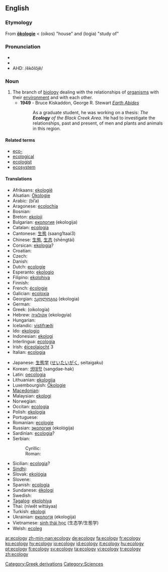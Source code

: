 {{wikipedia}}
==English==

===Etymology===

From {{G.}} '''[[ökologie]]''' < {{AGr.}} '''{{polytonic|[[οἶκος]]}}''' (oikos) "house" and '''{{polytonic|[[-λογία]]}}''' (logia) "study of"

===Pronunciation===
*{{IPA|/i.ˈka.lə.dʒi/}}
*{{SAMPA|/i."ka.l@.dZi/}}
*AHD: /ĕkŏlŏjĕ/

===Noun===
{{en-noun|ecologies|-}}

# The branch of [[biology]] dealing with the relationships of [[organism]]s with their [[environment]] and with each other.
#* '''1949''' - Bruce Kiskaddon, George R. Stewart ''[[w:Earth_Abides|Earth Abides]]''
#*: As a graduate student, he was working on a thesis: ''The '''Ecology''' of the Black Creek Area''.  He had to investigate the relationships, past and present, of men and plants and animals in this region.

====Related terms====
*[[eco-]]
*[[ecological]]
*[[ecologist]]
*[[ecosystem]]

====Translations====
{{trans-top|branch of biology}}
* Afrikaans: [[ekologië]] {{f}}
* Alsatian: [[Ökologie]] {{f}}
* Arabic: {{Arab|[[بيئة]]}} (bī’a) {{f}}
* Aragonese: [[ecolochía]] {{f}}
* Bosnian: {{t+|bs|ekologija|f}}
* Breton: [[ekoloji]] {{f}}
* Bulgarian: [[екология]] (ekologija) {{f}}
* Catalan: [[ecologia]] {{f}}
* Cantonese: [[生態]] (saang1taai3)
* Chinese: [[生態]], [[生态]] (shēngtài)
* Corsican: [[ekologia]]?
* Croatian: {{t+|hr|ekologija|f}}
* Czech: {{t+|cs|ekologie|f}}
* Danish: {{t-|da|økologi|c}}
* Dutch: [[ecologie]] {{f}}
* Esperanto: [[ekologio]]
* Filipino: [[ekolohiya]]
* Finnish: {{t-|fi|ekologia}}
* French: [[écologie]] {{f}}
* Galician: [[ecoloxía]] {{f}}
* Georgian: [[ეკოლოგია]] (ekologia)
* German: {{t+|de|Ökologie|f}}
* Greek: {{t+|el|οικολογία|f|sc=Grek}} (oikología)
* Hebrew: [[אקולוגיה]] (ekologyia) {{f}}
* Hungarian: {{t|hu|ökológia}}
* Icelandic: [[vistifræði]] {{n}}
* Ido: [[ekologio]]
* Indonesian: [[ekologi]]
* Interlingua: [[ecologia]]
* Irish: [[éiceolaíocht]] {{f}} 3
* Italian: [[ecologia]] {{f}}
{{trans-mid}}
* Japanese: [[生態学]] ([[せいたいがく]], seitaigaku)
* Korean: [[생태학]] (sangdae-hak)
* Latin: [[oecologia]] {{f}}
* Lithuanian: [[ekologija]] {{f}}
* Luxembourgish: [[Ökologie]] {{f}}
* [[Macedonian]]: {{t-|mk|екологија|f|sc=Cyrl}}
* Malaysian: [[ekologi]]
* Norwegian: {{t-|no|økologi|m}}
* Occitan: [[ecologia]] {{f}}
* Polish: [[ekologia]] {{f}}
* Portuguese: {{t-|pt|ecologia|f}}
* Romanian: [[ecologie]] {{f}}
* Russian: [[экология]] (ekológija) {{f}}
* Sardinian: [[ecologia]]? {{f}}
* Serbian:
*: Cyrillic: {{t-|sr|екологија|f|sc=Cyrl}}
*: Roman: {{t-|sr|ekologija|f}}
* Sicilian: [[ecologia]]? {{f}}
* [[Sindhi]]: {{SDchar|[[سهجياڀياس|سَهِجِياڀياس]]}} {{m}}
* Slovak: [[ekológia]] {{f}}
* Slovene: {{t+|sl|ekologija|f}}
* Spanish: [[ecología]] {{f}}
* Sundanese: [[ékologi]]
* Swedish: {{t+|sv|ekologi|c}}
* [[Tagalog]]: [[ekolohiya]]
* Thai: {{Thai|[[นิเวศวิทยา]]}} (níwêt wíttáyaa)
* Turkish: [[ekologi]]
* Ukrainian: [[екологія]] (ekologija) {{f}}
* Vietnamese: [[sinh thái học]] (生态学/生態学)
* Welsh: [[ecoleg]]
{{trans-bottom}}

[[Category:Greek derivations]]
[[Category:Sciences]]

[[ar:ecology]]
[[zh-min-nan:ecology]]
[[de:ecology]]
[[fa:ecology]]
[[fr:ecology]]
[[ko:ecology]]
[[hy:ecology]]
[[io:ecology]]
[[id:ecology]]
[[it:ecology]]
[[hu:ecology]]
[[pt:ecology]]
[[fi:ecology]]
[[sv:ecology]]
[[ta:ecology]]
[[vi:ecology]]
[[tr:ecology]]
[[zh:ecology]]